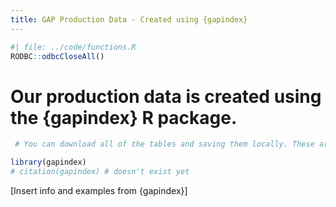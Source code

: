 ```yaml
---
title: GAP Production Data - Created using {gapindex}
---
```


```r
#| file: ../code/functions.R
RODBC::odbcCloseAll()
```

# Our production data is created using the {gapindex} R package. 

```r
 # You can download all of the tables and saving them locally. These are all of the new tables for you to look through:

library(gapindex)
# citation(gapindex) # doesn't exist yet
```

[Insert info and examples from {gapindex}]


